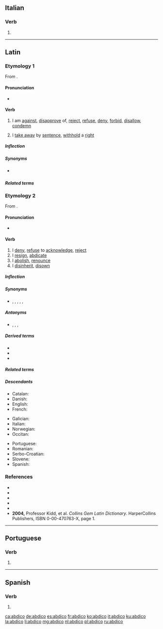 ==Italian==

===Verb===
{{head|it|verb form}}

# {{inflection of|abdicare||1|s|pres|indc|lang=it}}

----

==Latin==

===Etymology 1===
From {{affix|la|ab-|t1=from|dīcō|t2=say}}.

====Pronunciation====
* {{la-IPA|abdīcō}}

====Verb====
{{la-verb|abdīcō|abdīcere|abdīxī|abdictum|conj=irreg}}

# {{lb|la|of an unfavorable omen}} I am [[against]], [[disapprove]] of, [[reject]], [[refuse]], [[deny]], [[forbid]], [[disallow]], [[condemn]]
# {{lb|la|legal}} I [[take away]] by [[sentence]], [[withhold]] a [[right]]

=====Inflection=====
{{la-conj-irreg|dico|ab}}

=====Synonyms=====
* {{sense|withhold}} {{l|la|dētrahō}}

=====Related terms=====
{{rel3
|{{l|la|addīcō}}
|{{l|la|benedīcō}}
|{{l|la|condīcō}}
|{{l|la|contrādīcō}}
|{{l|la|dīcō}}
|{{l|la|ēdīcō}}
|{{l|la|indīcō}}
|{{l|la|interdīcō}}
|{{l|la|maledīcō}}
|{{l|la|praedīcō}}
|{{l|la|prōdīcō}}
|{{l|la|superdīcō}}
}}

===Etymology 2===
From {{affix|la|ab-|t1=from|dicō|t2=I dedicate}}.

====Pronunciation====
* {{la-IPA|abdicō}}

====Verb====
{{la-verb|abdicō|abdicāre|abdicāvī|abdicātum|conj=1}}

# I [[deny]], [[refuse]] to [[acknowledge]], [[reject]]
# I [[resign]], [[abdicate]]
# I [[abolish]], [[renounce]]
# I [[disinherit]], [[disown]]

=====Inflection=====
{{la-conj-1st|abdic|abdicāv|abdicāt}}

=====Synonyms=====
* {{sense|deny, reject}} {{l|la|abnegō}}, {{l|la|abnuō}}, {{l|la|dēnegō}}, {{l|la|negō}}, {{l|la|recūsō}}, {{l|la|respuō}}

=====Antonyms=====
* {{sense|deny, reject}} {{l|la|approbō}}, {{l|la|cōnfiteor}}, {{l|la|dō}}, {{l|la|permittō}}

=====Derived terms=====
* {{l|la|abdicātiō}}
* {{l|la|abdicatīvus}}
* {{l|la|abdicātrīx}}

=====Related terms=====
{{rel3
|{{l|la|abdicātīvē}}
|{{l|la|dēdicō}}
|{{l|la|dicō}}
|{{l|la|indicō}}
|{{l|la|praedicō}}
}}

=====Descendants=====
{{rel-top3|Descendants}}
* Catalan: {{l|ca|abdicar}}
* Danish: {{l|da|abdicere}}
* English: {{l|en|abdicate}}
* French: {{l|fr|abdiquer}}
{{rel-mid3}}
* Galician: {{l|gl|abdicar}}
* Italian: {{l|it|abdicare}}
* Norwegian: {{l|no|abdisere}}
* Occitan: {{l|oc|abdicar}}
{{rel-mid3}}
* Portuguese: {{l|pt|abdicar}}
* Romanian: {{l|ro|abdica}}
* Serbo-Croatian: {{l|sh|abdicirati}}
* Slovene: {{l|sl|abdicirati}}
* Spanish: {{l|es|abdicar}}
{{rel-bottom}}

===References===
* {{R:L&S}}
* {{R:Elementary Lewis}}
* {{R:Gaffiot}}
* {{R:M&A}}
* {{R:NLW}}
* '''2004,''' Professor Kidd, et al. ''Collins Gem Latin Dictionary''. HarperCollins Publishers, ISBN 0-00-470763-X, page 1.

----

==Portuguese==

===Verb===
{{pt-verb-form}}

# {{inflection of|abdicar||1|s|pres|indc|lang=pt}}

----

==Spanish==

===Verb===
{{es-verb-form}}

# {{es-verb form of|ending=ar|mood=indicative|tense=present|pers=1|number=singular|abdicar}}

[[ca:abdico]]
[[de:abdico]]
[[es:abdico]]
[[fr:abdico]]
[[ko:abdico]]
[[it:abdico]]
[[ku:abdico]]
[[la:abdico]]
[[li:abdico]]
[[mg:abdico]]
[[nl:abdico]]
[[pl:abdico]]
[[ru:abdico]]